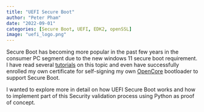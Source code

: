 ```yaml
---
title: "UEFI Secure Boot"
author: "Peter Pham"
date: "2022-09-01"
categories: [Secure Boot, UEFI, EDK2, openSSL]
image: "uefi_logo.png"
---
```


Secure Boot has becoming more popular in the past few years in the consumer PC segment due to the new windows 11 secure boot requirement. I have read several [tutorials](https://github.com/perez987/OpenCore-UEFI-Secure-Boot) on this topic and even have successfully enrolled my own certificate for self-signing my own [OpenCore](https://github.com/acidanthera/OpenCorePkg) bootloader to support Secure Boot.

I wanted to explore more in detail on how UEFI Secure Boot works and how to implement part of this Security validation process using Python as proof of concept.



